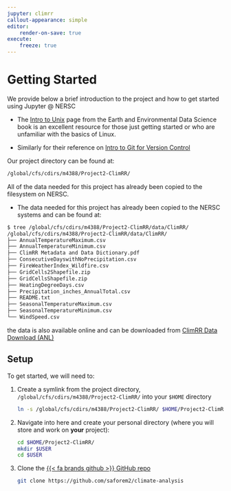 ```yaml
---
jupyter: climrr
callout-appearance: simple
editor:
    render-on-save: true
execute:
    freeze: true
---
```


# Getting Started

We provide below a brief introduction to the project and how to get started using Jupyter @ NERSC

::: {.callout-tip title="Intro to Unix" collapse="true" style="width:100%;"}

- The [Intro to Unix](https://earth-env-data-science.github.io/lectures/environment/intro_to_unix.html) page from the Earth and Environmental Data Science book is an excellent resource for those just getting started or who are unfamiliar with the basics of Linux.

- Similarly for their reference on [Intro to Git for Version Control](https://earth-env-data-science.github.io/lectures/environment/intro_to_git.html)

:::

Our project directory can be found at:

```bash
/global/cfs/cdirs/m4388/Project2-ClimRR/
```

All of the data needed for this project has already been copied to the filesystem on NERSC.

::: {.callout-important title="Finding the data" collapse="true" style="width:100%; place-self: end;"}

- The data needed for this project has already been copied to the NERSC systems and can be found at:

```bash
$ tree /global/cfs/cdirs/m4388/Project2-ClimRR/data/ClimRR/
/global/cfs/cdirs/m4388/Project2-ClimRR/data/ClimRR/
├── AnnualTemperatureMaximum.csv
├── AnnualTemperatureMinimum.csv
├── ClimRR Metadata and Data Dictionary.pdf
├── ConsecutiveDayswithNoPrecipitation.csv
├── FireWeatherIndex_Wildfire.csv
├── GridCells2Shapefile.zip
├── GridCellsShapefile.zip
├── HeatingDegreeDays.csv
├── Precipitation_inches_AnnualTotal.csv
├── README.txt
├── SeasonalTemperatureMaximum.csv
├── SeasonalTemperatureMinimum.csv
└── WindSpeed.csv
```

the data is also available online and can be downloaded from [ClimRR Data Download
(ANL)](https://anl.box.com/s/hmkkgkrkzxxocfe9kpgrzk2gfc4gizp8)

:::

## Setup

To get started, we will need to:

1. Create a symlink from the project directory,
   `/global/cfs/cdirs/m4388/Project2-ClimRR/` into your `$HOME` directory

   ```bash
   ln -s /global/cfs/cdirs/m4388/Project2-ClimRR/ $HOME/Project2-ClimRR
   ```

2. Navigate into here and create your personal directory (where you will store
   and work on **your** project):

   ```bash
   cd $HOME/Project2-ClimRR/
   mkdir $USER
   cd $USER
   ```

3. Clone the [{{< fa brands github >}} GitHub repo](https://github.com/saforem2/climate-analysis)
   ```bash
   git clone https://github.com/saforem2/climate-analysis
   ```
